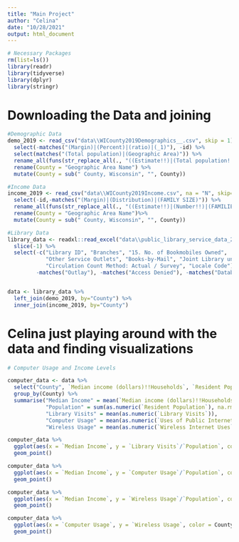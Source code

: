 ```yaml
---
title: "Main Project"
author: "Celina"
date: "10/28/2021"
output: html_document
---
```


```r
# Necessary Packages 
rm(list=ls())
library(readr)
library(tidyverse)
library(dplyr)
library(stringr)
```


# Downloading the Data and joining  
```r
#Demographic Data
demo_2019 <- read_csv("data\\WICounty2019Demographics__.csv", skip = 1) %>%
  select(-matches("(Margin)|(Percent)|(ratio)|(_1)"), -id) %>%
  select(matches("(Total population)|(Geographic Area)")) %>%
  rename_all(funs(str_replace_all(., "((Estimate!!)|(Total population!!)+)", ""))) %>%
  rename(County = "Geographic Area Name") %>%
  mutate(County = sub(" County, Wisconsin", "", County))

#Income Data
income_2019 <- read_csv("data\\WICounty2019Income.csv", na = "N", skip=1) %>%
  select(-id,-matches("(Margin)|(Distribution)|(FAMILY SIZE)")) %>%
  rename_all(funs(str_replace_all(., "((Estimate!!)|(Number!!)|(FAMILIES!!)|(HOUSEHOLD INCOME BY AGE OF HOUSEHOLDER!!)|(NONFAMILY HOUSEHOLDS!!)|(HOUSEHOLD INCOME BY RACE AND HISPANIC OR LATINO ORIGIN OF HOUSEHOLDER!!))+", ""))) %>%
  rename(County = "Geographic Area Name")%>%
  mutate(County = sub(" County, Wisconsin", "", County))

#Library Data
library_data <- readxl::read_excel("data\\public_library_service_data_2019.xlsx", sheet = "2019 PRELIMINARY DATA", skip = 1) %>%
  slice(-1) %>%
  select(-c("Library ID", "Branches", "15. No. of Bookmobiles Owned", 
            "Other Service Outlets", "Books-by-Mail", "Joint Library under s.43.53 1=Yes", 
            "Circulation Count Method: Actual / Survey", "Locale Code"), 
         -matches("Outlay"), -matches("Access Denied"), -matches("Databases")) 


data <- library_data %>%
  left_join(demo_2019, by="County") %>%
  inner_join(income_2019, by="County") 

```



# Celina just playing around with the data and finding visualizations

```r
# Computer Usage and Income Levels 

computer_data <- data %>%
  select("County", `Median income (dollars)!!Households`, `Resident Population`, `Additional County Population`, `Library Visits`, `Uses of Public Internet Computers`, `Wireless Internet Uses`) %>%
  group_by(County) %>%
  summarise("Median Income" = mean(`Median income (dollars)!!Households`, na.rm = TRUE), 
            "Population" = sum(as.numeric(`Resident Population`), na.rm = TRUE) + sum(as.numeric(`Additional County Population`), na.rm = TRUE), 
            "Library Visits" = mean(as.numeric(`Library Visits`)), 
            "Computer Usage" = mean(as.numeric(`Uses of Public Internet Computers`)), 
            "Wireless Usage" = mean(as.numeric(`Wireless Internet Uses`))) 

computer_data %>%
  ggplot(aes(x = `Median Income`, y = `Library Visits`/`Population`, color = County)) +
  geom_point()

computer_data %>%
  ggplot(aes(x = `Median Income`, y = `Computer Usage`/`Population`, color = County)) +
  geom_point()

computer_data %>%
  ggplot(aes(x = `Median Income`, y = `Wireless Usage`/`Population`, color = County)) +
  geom_point()

computer_data %>%
  ggplot(aes(x = `Computer Usage`, y = `Wireless Usage`, color = County)) +
  geom_point()

```




















